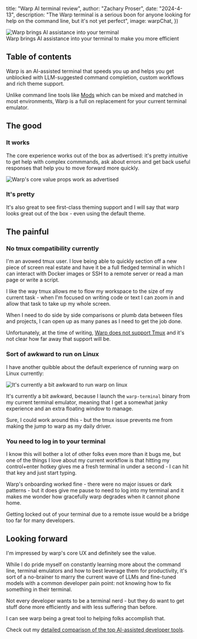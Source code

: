 








 title: "Warp AI terminal review",
 author: "Zachary Proser",
 date: "2024-4-13",
 description: "The Warp terminal is a serious boon for anyone looking for help on the command line, but it's not yet perfect",
 image: warpChat,
})

<Image src="https://zackproser.b-cdn.net/images/warp-core-experience.webp" alt="Warp brings AI assistance into your terminal" width={800} height={600}/>
<figcaption>Warp brings AI assistance into your terminal to make you more efficient</figcaption>

## Table of contents 

Warp is an AI-assisted terminal that speeds you up and helps you get unblocked with LLM-suggested command completion, 
custom workflows and rich theme support. 

Unlike command line tools like [Mods](https://github.com/charmbracelet/mods) which can be mixed and matched in most environments, 
Warp is a full on replacement for your current terminal emulator.

## The good 

### It works

The core experience works out of the box as advertised: it's pretty intuitive to get help with complex commmands, ask about errors and get 
back useful responses that help you to move forward more quickly. 

<Image src="https://zackproser.b-cdn.net/images/warp-core-experience.webp" alt="Warp's core value props work as advertised" width={800} height={600} />

### It's pretty

It's also great to see first-class theming support and I will say that warp looks great out of the box - even using the default theme.

## The painful 

### No tmux compatibility currently

I'm an avowed tmux user. I love being able to quickly section off a new piece of screen real estate and have it be a full fledged terminal 
in which I can interact with Docker images or SSH to a remote server or read a man page or write a script. 

I like the way tmux allows me to flow my workspace to the size of my current task - when I'm focused on writing code or text I can zoom in 
and allow that task to take up my whole screen. 

When I need to do side by side comparisons or plumb data between files and projects, I can open up as many panes as I need to get the job done. 

Unfortunately, at the time of writing, [Warp does not support Tmux](https://github.com/warpdotdev/Warp/discussions/501) and it's not clear how far away 
that support will be.

### Sort of awkward to run on Linux

I have another quibble about the default experience of running warp on Linux currently: 

<Image src="https://zackproser.b-cdn.net/images/warp-testing.webp" alt="It's currently a bit awkward to run warp on linux" width={800} height={600} />

It's currently a bit awkward, because I launch the `warp-terminal` binary from my current terminal emulator, meaning that I get a somewhat janky experience and an extra floating window to manage. 

Sure, I could work around this - but the tmux issue prevents me from making the jump to warp as my daily driver.

### You need to log in to your terminal

I know this will bother a lot of other folks even more than it bugs me, but one of the things I love about my current workflow is that hitting my control+enter hotkey gives me a fresh 
terminal in under a second - I can hit that key and just start typing. 

Warp's onboarding worked fine - there were no major issues or dark patterns - but it does give me pause to need to log into my terminal and it makes me wonder how gracefully warp degrades 
when it cannot phone home. 

Getting locked out of your terminal due to a remote issue would be a bridge too far for many developers.

## Looking forward 

I'm impressed by warp's core UX and definitely see the value. 

While I do pride myself on constantly learning more about the command line, 
terminal emulators and how to best leverage them for productivity, it's sort of a no-brainer to marry 
the current wave of LLMs and fine-tuned models with a common developer pain point: not knowing how to fix something in their terminal.

Not every developer wants to be a terminal nerd - but they do want to get stuff done more efficiently and with less suffering than before.

I can see warp being a great tool to helping folks accomplish that.

Check out my [detailed comparison of the top AI-assisted developer tools](/blog/ai-assisted-dev-tools-compared).

